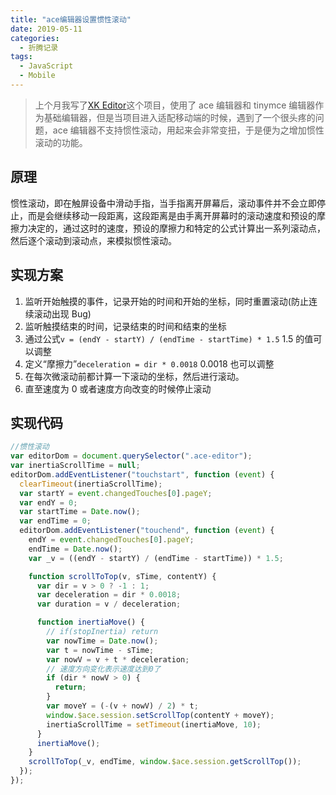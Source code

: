 ```yaml
---
title: "ace编辑器设置惯性滚动"
date: 2019-05-11
categories:
  - 折腾记录
tags:
  - JavaScript
  - Mobile
---
```


> 上个月我写了[XK Editor](https://blog.ixk.me/xkeditor.html)这个项目，使用了 ace 编辑器和 tinymce 编辑器作为基础编辑器，但是当项目进入适配移动端的时候，遇到了一个很头疼的问题，ace 编辑器不支持惯性滚动，用起来会非常变扭，于是便为之增加惯性滚动的功能。

## 原理

惯性滚动，即在触屏设备中滑动手指，当手指离开屏幕后，滚动事件并不会立即停止，而是会继续移动一段距离，这段距离是由手离开屏幕时的滚动速度和预设的摩擦力决定的，通过这时的速度，预设的摩擦力和特定的公式计算出一系列滚动点，然后逐个滚动到滚动点，来模拟惯性滚动。

## 实现方案

1. 监听开始触摸的事件，记录开始的时间和开始的坐标，同时重置滚动(防止连续滚动出现 Bug)
2. 监听触摸结束的时间，记录结束的时间和结束的坐标
3. 通过公式`v = (endY - startY) / (endTime - startTime) * 1.5` 1.5 的值可以调整
4. 定义“摩擦力”`deceleration = dir * 0.0018` 0.0018 也可以调整
5. 在每次微滚动前都计算一下滚动的坐标，然后进行滚动。
6. 直至速度为 0 或者速度方向改变的时候停止滚动

## 实现代码

```javascript
//惯性滚动
var editorDom = document.querySelector(".ace-editor");
var inertiaScrollTime = null;
editorDom.addEventListener("touchstart", function (event) {
  clearTimeout(inertiaScrollTime);
  var startY = event.changedTouches[0].pageY;
  var endY = 0;
  var startTime = Date.now();
  var endTime = 0;
  editorDom.addEventListener("touchend", function (event) {
    endY = event.changedTouches[0].pageY;
    endTime = Date.now();
    var _v = ((endY - startY) / (endTime - startTime)) * 1.5;

    function scrollToTop(v, sTime, contentY) {
      var dir = v > 0 ? -1 : 1;
      var deceleration = dir * 0.0018;
      var duration = v / deceleration;

      function inertiaMove() {
        // if(stopInertia) return
        var nowTime = Date.now();
        var t = nowTime - sTime;
        var nowV = v + t * deceleration;
        // 速度方向变化表示速度达到0了
        if (dir * nowV > 0) {
          return;
        }
        var moveY = (-(v + nowV) / 2) * t;
        window.$ace.session.setScrollTop(contentY + moveY);
        inertiaScrollTime = setTimeout(inertiaMove, 10);
      }
      inertiaMove();
    }
    scrollToTop(_v, endTime, window.$ace.session.getScrollTop());
  });
});
```
